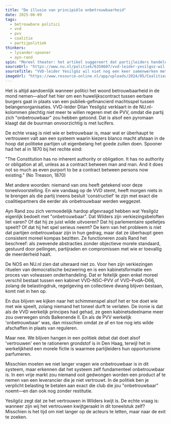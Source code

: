 ```yaml
---
title: "De illusie van principiële onbetrouwbaarheid"
date: 2025-06-09
tags:
  - betrouwbare politici
  - vvd
  - pvv
  - coalitie
  - partijpolitiek
thinkers:
  - lysander-spooner
  - ayn-rand
spin: "Moreel theater: het artikel suggereert dat partijleiders handelen uit principe en betrouwbaarheid, terwijl het feitelijke machtsstreven en de structurele onvrijheid van het systeem buiten beeld blijven."
sourceUrl: "https://www.nu.nl/politiek/6358607/vvd-leider-yesilgoz-wil-niet-nog-een-keer-samenwerken-met-onbetrouwbare-pvv.html"
sourceTitle: "VVD-leider Yesilgöz wil niet nog een keer samenwerken met 'onbetrouwbare' PVV"
imageUrl: "https://www.resource-online.nl/app/uploads/2024/05/Coalitieakkoord-ANP-498613155-scaled.jpg"
---
```


Het is altijd aandoenlijk wanneer politici het woord betrouwbaarheid in de mond nemen—alsof het hier om een huwelijkscontract tussen eerbare burgers gaat in plaats van een publiek-gefinancierd machtsspel tussen belangenorganisaties. VVD-leider Dilan Yesilgöz verklaart in de NU.nl-kolommen plechtig niet meer te willen regeren met de PVV, omdat die partij zich "onbetrouwbaar" zou hebben getoond. Dat is alsof een pyromaan klaagt dat de buurman onvoorzichtig is met lucifers.

De echte vraag is niet wie er betrouwbaar is, maar wat er überhaupt te vertrouwen valt aan een systeem waarin kiezers blanco macht afstaan in de hoop dat politieke partijen uit eigenbelang het goede zullen doen. Spooner had het al in 1870 bij het rechte eind:

"The Constitution has no inherent authority or obligation. It has no authority or obligation at all, unless as a contract between man and man. And it does not so much as even purport to be a contract between persons now existing." (No Treason, 1870)

Met andere woorden: niemand van ons heeft getekend voor deze toneelvoorstelling. En wie vandaag op de VVD stemt, heeft morgen niets in te brengen als die partij ineens besluit 'constructief' te zijn met exact die coalitiepartners die eerder als onbetrouwbaar werden weggezet.

Ayn Rand zou zich vermoedelijk hardop afgevraagd hebben wat Yesilgöz eigenlijk bedoelt met "onbetrouwbaar". Dat Wilders zijn verkiezingsbeloften liet varen? Of dat hij ze juist wilde uitvoeren? Dat hij parlementaire spelletjes speelt? Of dat hij het spel serieus neemt? De kern van het probleem is niet dat partijen onbetrouwbaar zijn in hun gedrag, maar dat ze überhaupt geen consistent moreel kompas bezitten. Ze functioneren zoals Rand het beschreef: als zwevende abstracties zonder objectieve morele standaard, gestuurd door peilingen, partijraden en compromissen met wie er toevallig de meerderheid haalt.

De NOS en NU.nl zien dat uiteraard niet zo. Voor hen zijn verkiezingen rituelen van democratische bezwering en is een kabinetsformatie een proces van volwassen onderhandeling. Dat er feitelijk geen enkel moreel verschil bestaat tussen een kabinet VVD–NSC–PVV of VVD–PvdA–D66, zolang de belastingdruk, regelgeving en collectieve dwang blijven bestaan, komt niet in hen op.

En dus blijven we kijken naar het schimmenspel alsof het er toe doet wie met wie speelt, zolang niemand het toneel durft te verlaten. De ironie is dat als de VVD werkelijk principes had gehad, ze geen kabinetsdeelname meer zou overwegen sinds Balkenende II. En als de PVV werkelijk 'onbetrouwbaar' was, dan misschien omdat ze af en toe nog iets wilde afschaffen in plaats van reguleren.

Maar nee. We blijven hangen in een politiek debat dat doet alsof 'vertrouwen' een te rationeren grondstof is in Den Haag, terwijl het in werkelijkheid een morele fictie is waarmee partijleiders hun opportunisme parfumeren.

Misschien moeten we niet langer vragen wie onbetrouwbaar is in dit systeem, maar erkennen dat het systeem zelf fundamenteel onbetrouwbaar is. In een vrije markt zou niemand ooit gedwongen worden een product af te nemen van een leverancier die je niet vertrouwt. In de politiek ben je verplicht belasting te betalen aan exact die club die jou "onbetrouwbaar" noemt—en dan ook nog zonder restitutie.

Yesilgöz zegt dat ze het vertrouwen in Wilders kwijt is. De echte vraag is: wanneer zijn wij het vertrouwen kwijtgeraakt in dit toneelstuk zelf? Misschien is het tijd om niet langer op de acteurs te letten, maar naar de exit te zoeken. 